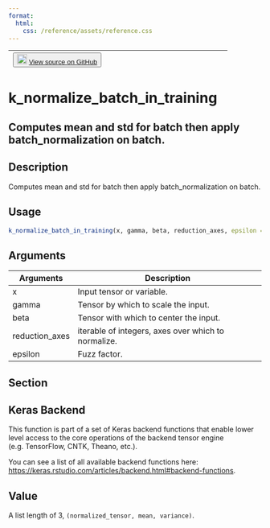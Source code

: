 ```yaml
---
format:
  html:
    css: /reference/assets/reference.css
---
```


| <button class="button"> ![](/reference/assets/GitHub-Mark-32px.png){width="20"} [View source on GitHub](https://github.com/rstudio/keras//blob/main/R/backend.R#L1827) </button> |
|:------------------------------:|:--------------------------------------:|

# k_normalize_batch_in_training

## Computes mean and std for batch then apply batch_normalization on batch.

## Description
Computes mean and std for batch then apply batch_normalization on batch. 


## Usage
```r
k_normalize_batch_in_training(x, gamma, beta, reduction_axes, epsilon = 0.001) 
```

## Arguments
|Arguments|Description|
|---|---|
| x | Input tensor or variable. |
| gamma | Tensor by which to scale the input. |
| beta | Tensor with which to center the input. |
| reduction_axes | iterable of integers, axes over which to normalize. |
| epsilon | Fuzz factor. |


## Section

## Keras Backend

This function is part of a set of Keras backend functions that enable lower level access to the core operations of the backend tensor engine (e.g. TensorFlow, CNTK, Theano, etc.). 

You can see a list of all available backend functions here: [https://keras.rstudio.com/articles/backend.html#backend-functions](https://keras.rstudio.com/articles/backend.html#backend-functions). 

## Value
A list length of 3, `(normalized_tensor, mean, variance)`. 




